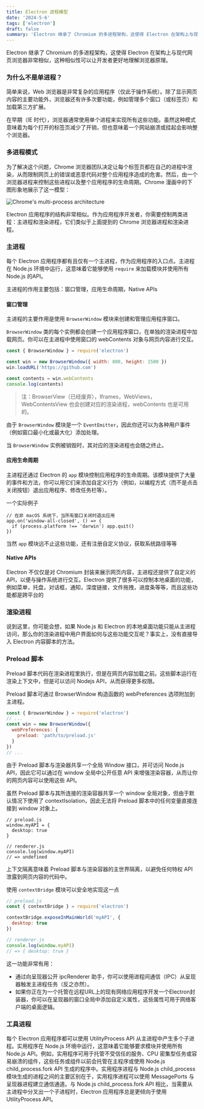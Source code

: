```yaml
---
title: Electron 进程模型
date: '2024-5-6'
tags: ['electron']
draft: false
summary: 'Electron 继承了 Chromium 的多进程架构，这使得 Electron 在架构上与现代网页浏览器非常相似，这种相似性可以让开发者更好地理解浏览器原理。'
---
```


Electron 继承了 Chromium 的多进程架构，这使得 Electron 在架构上与现代网页浏览器非常相似，这种相似性可以让开发者更好地理解浏览器原理。

### 为什么不是单进程？

简单来说，Web 浏览器是非常复杂的应用程序（仅此于操作系统）。除了显示网页内容的主要功能外，浏览器还有许多次要功能，例如管理多个窗口（或标签页）和加载第三方扩展。

在早期（IE 时代），浏览器通常使用单个进程来实现所有这些功能。虽然这种模式意味着为每个打开的标签页减少了开销，但也意味着一个网站崩溃或挂起会影响整个浏览器。

### 多进程模式

为了解决这个问题，Chrome 浏览器团队决定让每个标签页都在自己的进程中渲染，从而限制网页上的错误或恶意代码对整个应用程序造成的危害。然后，由一个浏览器进程来控制这些进程以及整个应用程序的生命周期。Chrome 漫画中的下图形象地展示了这一模型：

![Chrome&#39;s multi-process architecture](https://www.electronjs.org/assets/images/chrome-processes-0506d3984ec81aa39985a95e7a29fbb8.png)

Electron 应用程序的结构非常相似。作为应用程序开发者，你需要控制两类进程：主进程和渲染进程，它们类似于上面提到的 Chrome 浏览器进程和渲染进程。

### 主进程

每个 Electron 应用程序都有且仅有一个主进程，作为应用程序的入口点。主进程在 Node.js 环境中运行，这意味着它能够使用 `require` 来加载模块并使用所有 Node.js 的API。

主进程的作用主要包括：窗口管理，应用生命周期，Native APIs

#### 窗口管理

主进程的主要作用是使用 `BrowserWindow` 模块来创建和管理应用程序窗口。

`BrowserWindow` 类的每个实例都会创建一个应用程序窗口，在单独的渲染进程中加载网页。你可以在主进程中使用窗口的 webContents 对象与网页内容进行交互。

```javascript
const { BrowserWindow } = require('electron')

const win = new BrowserWindow({ width: 800, height: 1500 })
win.loadURL('https://github.com')

const contents = win.webContents
console.log(contents)
```

> 注：BrowserView（已经废弃），Iframes，WebViews，WebContentsView 也会创建对应的渲染进程，webContents 也是可用的。

由于 `BrowserWindow` 模块是一个 `EventEmitter`，因此你还可以为各种用户事件（例如窗口最小化或最大化）添加处理。

当 `BrowserWindow` 实例被销毁时，其对应的渲染进程也会随之终止。

#### 应用生命周期

主进程还通过 Electron 的 `app` 模块控制应用程序的生命周期。该模块提供了大量的事件和方法，你可以用它们来添加自定义行为（例如，以编程方式（而不是点击关闭按钮）退出应用程序、修改任务栏等）。

一个实际例子

```
// 在非 macOS 系统下，当所有窗口关闭时退出应用
app.on('window-all-closed', () => {
  if (process.platform !== 'darwin') app.quit()
})
```

当然 `app` 模块远不止这些功能，还有注册自定义协议，获取系统路径等等

#### Native APIs

Electron 不仅仅是对 Chromium 封装来展示网页内容，主进程还提供了自定义的 API，以便与操作系统进行交互。Electron 提供了很多可以控制本地桌面的功能，例如菜单，托盘，对话框，通知，深度链接，文件拖拽，进度条等等，而且这些功能都是跨平台的

### 渲染进程

说到这里，你可能会想，如果 Node.js 和 Electron 的本地桌面功能只能从主进程访问，那么你的渲染进程中用户界面如何与这些功能交互呢？事实上，没有直接导入 Electron 内容脚本的方法。

### Preload 脚本

Preload 脚本代码在渲染进程里执行，但是在网页内容加载之前。这些脚本运行在渲染上下文中，但是可以访问 Nodejs API，从而获得更多权限。

Preload 脚本可通过 BrowserWindow 构造函数的 webPreferences 选项附加到主进程。

```javascript
const { BrowserWindow } = require('electron')
// ...
const win = new BrowserWindow({
  webPreferences: {
    preload: 'path/to/preload.js'
  }
})
// ...
```

由于 Preload 脚本与渲染器共享一个全局 Window 接口，并可访问 Node.js API，因此它可以通过在 window 全局中公开任意 API 来增强渲染容器，从而让你的网页内容可以使用这些 API。

虽然 Preload 脚本与其所连接的渲染容器共享一个 window 全局对象，但由于默认情况下使用了 contextIsolation，因此无法将 Preload 脚本中的任何变量直接连接到 window 对象上。

```
// preload.js
window.myAPI = {
  desktop: true
}
```



```
// renderer.js
console.log(window.myAPI)
// => undefined
```

上下文隔离意味着 Preload 脚本与渲染容器的主世界隔离，以避免任何特权 API 泄露到网页内容的代码中。

使用 `contextBridge` 模块可以安全地实现这一点

```javascript
// preload.js
const { contextBridge } = require('electron')

contextBridge.exposeInMainWorld('myAPI', {
  desktop: true
})
```

```javascript
// renderer.js
console.log(window.myAPI)
// => { desktop: true }
```

这一功能非常有用：

- 通过向呈现器公开 ipcRenderer 助手，你可以使用进程间通信（IPC）从呈现器触发主进程任务（反之亦然）。
- 如果你正在为一个托管在远程URL上的现有网络应用程序开发一个Electron封装器，你可以在呈现器的窗口全局中添加自定义属性，这些属性可用于网络客户端的桌面逻辑。

### 工具进程

每个 Electron 应用程序都可以使用 UtilityProcess API 从主进程中产生多个子进程。实用程序在 Node.js 环境中运行，这意味着它能够要求模块并使用所有 Node.js API。例如，实用程序可用于托管不受信任的服务、CPU 密集型任务或容易崩溃的组件，这些任务或组件以前会托管在主程序或使用 Node.js child_process.fork API 生成的程序中。实用程序进程与 Node.js child_process 模块生成的进程之间的主要区别在于，实用程序进程可以使用 MessagePorts 与呈现器进程建立通信通道。与 Node.js child_process.fork API 相比，当需要从主进程中分叉出一个子进程时，Electron 应用程序总是更倾向于使用 UtilityProcess API。

